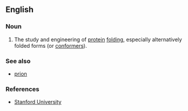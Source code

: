 ==English==

===Noun===
{{en-noun|-}}

# {{label|en|neologism|biosciences}} The study and engineering of [[protein]] [[folding]], especially alternatively folded forms (or [[conformer]]s).

===See also===
* [[prion]]

===References===
* [http://www.stanford.edu/dept/HPS/WritingScience/Asynopsisofbioconf.pdf Stanford University]